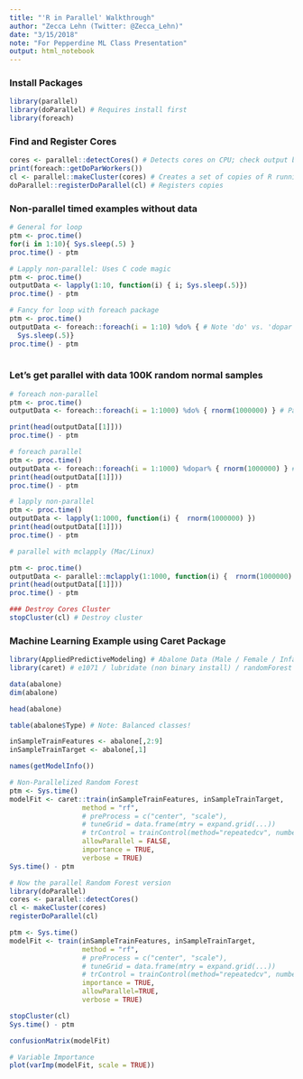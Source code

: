 ```yaml
---
title: "'R in Parallel' Walkthrough"
author: "Zecca Lehn (Twitter: @Zecca_Lehn)"
date: "3/15/2018"
note: "For Pepperdine ML Class Presentation"
output: html_notebook
---
```


### Install Packages
```r

library(parallel)
library(doParallel) # Requires install first
library(foreach)

```


### Find and Register Cores
```r

cores <- parallel::detectCores() # Detects cores on CPU; check output below against your cores
print(foreach::getDoParWorkers())
cl <- parallel::makeCluster(cores) # Creates a set of copies of R running in parallel and w/sockets
doParallel::registerDoParallel(cl) # Registers copies

```

### Non-parallel timed examples without data
```r

# General for loop
ptm <- proc.time()
for(i in 1:10){ Sys.sleep(.5) }
proc.time() - ptm

```

```r

# Lapply non-parallel: Uses C code magic
ptm <- proc.time()
outputData <- lapply(1:10, function(i) { i; Sys.sleep(.5)})
proc.time() - ptm

```

```r

# Fancy for loop with foreach package
ptm <- proc.time()
outputData <- foreach::foreach(i = 1:10) %do% { # Note 'do' vs. 'dopar' below
  Sys.sleep(.5)}
proc.time() - ptm
  
```


### Let's get parallel with data 100K random normal samples

```r

# foreach non-parallel
ptm <- proc.time()
outputData <- foreach::foreach(i = 1:1000) %do% { rnorm(1000000) } # Parallel ".combine=rbind"

print(head(outputData[[1]]))
proc.time() - ptm

```

```r

# foreach parallel
ptm <- proc.time()
outputData <- foreach::foreach(i = 1:1000) %dopar% { rnorm(1000000) } # Note: Asynchronous ".inorder=TRUE"
print(head(outputData[[1]]))
proc.time() - ptm

```

```r

# lapply non-parallel
ptm <- proc.time()
outputData <- lapply(1:1000, function(i) {  rnorm(1000000) }) 
print(head(outputData[[1]]))
proc.time() - ptm

```

```r

# parallel with mclapply (Mac/Linux)

ptm <- proc.time()
outputData <- parallel::mclapply(1:1000, function(i) {  rnorm(1000000) }, mc.cores = cores)
print(head(outputData[[1]]))
proc.time() - ptm

```

```r

### Destroy Cores Cluster
stopCluster(cl) # Destroy cluster

```

### Machine Learning Example using Caret Package
```r

library(AppliedPredictiveModeling) # Abalone Data (Male / Female / Infant)
library(caret) # e1071 / lubridate (non binary install) / randomForest

data(abalone)
dim(abalone)

```


```r

head(abalone) 

```

```r

table(abalone$Type) # Note: Balanced classes!

```

```r

inSampleTrainFeatures <- abalone[,2:9]
inSampleTrainTarget <- abalone[,1]

```

```r

names(getModelInfo())

```


```r

# Non-Parallelized Random Forest
ptm <- Sys.time()
modelFit <- caret::train(inSampleTrainFeatures, inSampleTrainTarget,
                  method = "rf",
                  # preProcess = c("center", "scale"),
                  # tuneGrid = data.frame(mtry = expand.grid(...))
                  # trControl = trainControl(method="repeatedcv", number = 3, repeats = 1),
                  allowParallel = FALSE,
                  importance = TRUE,
                  verbose = TRUE)
Sys.time() - ptm

```


```r

# Now the parallel Random Forest version
library(doParallel)
cores <- parallel::detectCores()
cl <- makeCluster(cores)
registerDoParallel(cl) 

ptm <- Sys.time()
modelFit <- train(inSampleTrainFeatures, inSampleTrainTarget,
                  method = "rf",
                  # preProcess = c("center", "scale"),
                  # tuneGrid = data.frame(mtry = expand.grid(...))
                  # trControl = trainControl(method="repeatedcv", number = 5, repeats = 2),
                  importance = TRUE,
                  allowParallel=TRUE,
                  verbose = TRUE)

stopCluster(cl)
Sys.time() - ptm

```


```r

confusionMatrix(modelFit)

```

```r

# Variable Importance
plot(varImp(modelFit, scale = TRUE))

```


